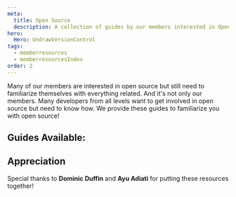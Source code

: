 ```yaml
---
meta:
  title: Open Source
  description: A collection of guides by our members interested in Open Source Software
hero:
  Hero: UndrawVersionControl
tags:
  - memberresources
  - memberresourcesIndex
order: 2
---
```



<TextContainer background="light" showBackToTopLink={false}>

<LeadText>

Many of our members are interested in open source but still need to familiarize themselves with everything related. And it's not only our members. Many developers from all levels want to get involved in open source but need to know how. We provide these guides to familiarize you with open source!

</LeadText>

</TextContainer>

<TextContainer showBackToTopLink={false}>

## Guides Available:

<FileIndex subDirectory="resources/developer-resources/open-source" />

</TextContainer>

<TextContainer background="light">

## Appreciation

<LeadText>

Special thanks to **Dominic Duffin** and **Ayu Adiati** for putting these resources together!

</LeadText>

</TextContainer>
